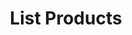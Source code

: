 ---
title: 'List Products'
openapi: 'GET /products'
description: 'Retrieve a paginated list of products'
---